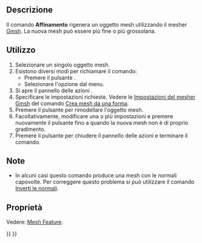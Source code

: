 <languages/>

{{Docnav/it
|[[Mesh_FromPartShape/it|Mesh da forma]]
|[[Mesh_Evaluation/it|Valuta la mesh]]
|[[Mesh_Workbench/it|Mesh]]
|IconL=Mesh_FromPartShape.svg
|IconR=Mesh_Evaluation.svg
|IconC=Workbench_Mesh.svg
}}

{{GuiCommand/it
|Name=Mesh_RemeshGmsh
|Name/it=Affinamento
|MenuLocation=Mesh → Affinamento...
|Workbenches=[[Mesh_Workbench/it|Mesh]]
|Version=0.19
|SeeAlso=[[Mesh_FromPartShape/it|Crea mesh da una forma]]
}}

<span id="Description"></span>
==Descrizione==

Il comando '''Affinamento''' rigenera un oggetto mesh utilizzando il mesher [https://gmsh.info/ Gmsh]. La nuova mesh può essere più fine o più grossolana.

<span id="Usage"></span>
==Utilizzo==

# Selezionare un singolo oggetto mesh.
# Esistono diversi modi per richiamare il comando:
#* Premere il pulsante {{Button|[[Image:Mesh_RemeshGmsh.svg|16px]] [[Mesh_RemeshGmsh/it|Affinamento]]}}.
#* Selezionare l'opzione {{MenuCommand|Meshes → [[Image:Mesh_RemeshGmsh.svg|16px]] Affinamento...}} dal menu.
# Si apre il pannello delle azioni {{MenuCommand|Rigenera con gmsh}}.
# Specificare le impostazioni richieste. Vedere le [[Mesh_FromPartShape/it#Mesher Gmsh|Impostazioni del mesher Gmsh]] del comando [[Mesh_FromPartShape/it|Crea mesh da una forma]].
# Premere il pulsante {{Button|Applica}} per rimodellare l'oggetto mesh.
# Facoltativamente, modificare una o più impostazioni e premere nuovamente il pulsante {{Button|Applica}} fino a quando la nuova mesh non è di proprio gradimento.
# Premere il pulsante {{Button|Chiudi}} per chiudere il pannello delle azioni e terminare il comando.

<span id="Notes"></span>
==Note==

* In alcuni casi questo comando produce una mesh con le normali capovolte. Per correggere questo problema si può utilizzare il comando [[Mesh_FlipNormals/it|Inverti le normali]].

<span id="Properties"></span>
==Proprietà==

Vedere: [[Mesh_Feature/it|Mesh Feature]].


{{Docnav/it
|[[Mesh_FromPartShape/it|Mesh da forma]]
|[[Mesh_Evaluation/it|Valuta la mesh]]
|[[Mesh_Workbench/it|Mesh]]
|IconL=Mesh_FromPartShape.svg
|IconR=Mesh_Evaluation.svg
|IconC=Workbench_Mesh.svg
}}

{{Mesh Tools navi{{#translation:}}}}
{{Userdocnavi{{#translation:}}}}
{{clear}}